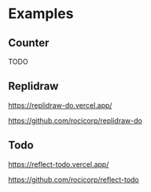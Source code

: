 # Examples

## Counter

TODO

## Replidraw

https://replidraw-do.vercel.app/

https://github.com/rocicorp/replidraw-do

## Todo

https://reflect-todo.vercel.app/

https://github.com/rocicorp/reflect-todo
